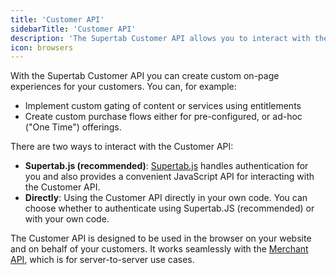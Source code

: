 ```yaml
---
title: 'Customer API'
sidebarTitle: 'Customer API'
description: 'The Supertab Customer API allows you to interact with the Supertab platform in-browser on your website on behalf of your customers.'
icon: browsers
---
```


With the Supertab Customer API you can create custom on-page experiences for your customers. You can, for example:

- Implement custom gating of content or services using entitlements
- Create custom purchase flows either for pre-configured, or ad-hoc ("One Time") offerings.

There are two ways to interact with the Customer API:

- **Supertab.js (recommended)**: [Supertab.js](/supertab-js) handles authentication for you and also provides a convenient JavaScript API for interacting with the Customer API.
- **Directly**: Using the Customer API directly in your own code. You can choose whether to authenticate using Supertab.JS (recommended) or with your own code.

The Customer API is designed to be used in the browser on your website and on behalf of your customers. It works seamlessly with the [Merchant API](/merchant-api), which is for server-to-server use cases.


